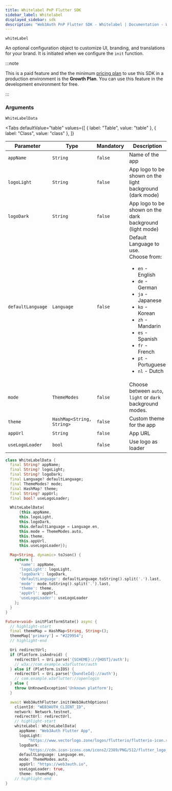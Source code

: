 ```yaml
---
title: Whitelabel PnP Flutter SDK
sidebar_label: Whitelabel
displayed_sidebar: sdk
description: "Web3Auth PnP Flutter SDK - Whitelabel | Documentation - Web3Auth"
---
```



`whiteLabel`

An optional configuration object to customize UI, branding, and translations for your brand. It is initiated when we configure the `init` function.

:::note

This is a paid feature and the the minimum [pricing plan](https://web3auth.io/pricing.html) to use this SDK in a production environment is the
**Growth Plan**. You can use this feature in the development environment for free.

:::

### Arguments

`WhiteLabelData`

<Tabs
  defaultValue="table"
  values={[
    { label: "Table", value: "table" },
    { label: "Class", value: "class" },
  ]}
>

<TabItem value="table">

| Parameter         | Type                      | Mandatory | Description                                                                                                                                                                                                                                                          |
| ----------------- | ------------------------- | --------- | -------------------------------------------------------------------------------------------------------------------------------------------------------------------------------------------------------------------------------------------------------------------- |
| `appName`         | `String`                  | `false`   | Name of the app                                                                                                                                                                                                                                                      |
| `logoLight`       | `String`                  | `false`   | App logo to be shown on the light background (dark mode)                                                                                                                                                                                                             |
| `logoDark`        | `String`                  | `false`   | App logo to be shown on the dark background (light mode)                                                                                                                                                                                                             |
| `defaultLanguage` | `Language`                | `false`   | Default Language to use. <br/> Choose from: <ul><li>`en` - English</li><li>`de` - German</li><li>`ja` - Japanese</li><li>`ko` - Korean</li><li>`zh` - Mandarin</li><li>`es` - Spanish</li><li>`fr` - French</li><li>`pt` - Portuguese</li><li>`nl` - Dutch</li></ul> |
| `mode`            | `ThemeModes`              | `false`   | Choose between `auto`, `light` or `dark` background modes.                                                                                                                                                                                                           |
| `theme`           | `HashMap<String, String>` | `false`   | Custom theme for the app                                                                                                                                                                                                                                             |
| `appUrl`          | `String`                  | `false`   | App URL                                                                                                                                                                                                                                                              |
| `useLogoLoader`   | `bool`                    | `false`   | Use logo as loader                                                                                                                                                                                                                                                   |

</TabItem>

<TabItem value="class">

```dart
class WhiteLabelData {
  final String? appName;
  final String? logoLight;
  final String? logoDark;
  final Language? defaultLanguage;
  final ThemeModes? mode;
  final HashMap? theme;
  final String? appUrl;
  final bool? useLogoLoader;

  WhiteLabelData(
      {this.appName,
      this.logoLight,
      this.logoDark,
      this.defaultLanguage = Language.en,
      this.mode = ThemeModes.auto,
      this.theme,
      this.appUrl,
      this.useLogoLoader});

  Map<String, dynamic> toJson() {
    return {
      'name': appName,
      'logoLight': logoLight,
      'logoDark': logoDark,
      'defaultLanguage': defaultLanguage.toString().split('.').last,
      'mode': mode.toString().split('.').last,
      'theme': theme,
      'appUrl': appUrl,
      'useLogoLoader': useLogoLoader
    };
  }
}
```

</TabItem>

</Tabs>

```dart title="Usage"
Future<void> initPlatformState() async {
  // highlight-start
  final themeMap = HashMap<String, String>();
  themeMap['primary'] = "#229954";
  // highlight-end

  Uri redirectUrl;
  if (Platform.isAndroid) {
    redirectUrl = Uri.parse('{SCHEME}://{HOST}/auth');
    // w3a://com.example.w3aflutter/auth
  } else if (Platform.isIOS) {
    redirectUrl = Uri.parse('{bundleId}://auth');
    // com.example.w3aflutter://openlogin
  } else {
    throw UnKnownException('Unknown platform');
  }

  await Web3AuthFlutter.init(Web3AuthOptions(
    clientId: "WEB3AUTH_CLIENT_ID",
    network: Network.testnet,
    redirectUrl: redirectUrl,
    // highlight-start
    whiteLabel: WhiteLabelData(
      appName: "Web3Auth Flutter App",
      logoLight:
          "https://www.vectorlogo.zone/logos/flutterio/flutterio-icon.svg",
      logoDark:
          "https://cdn.icon-icons.com/icons2/2389/PNG/512/flutter_logo_icon_145273.png",
      defaultLanguage: Language.en,
      mode: ThemeModes.auto,
      appUrl: "https://web3auth.io",
      useLogoLoader: true,
      theme: themeMap),
    // highlight-end
}
```
